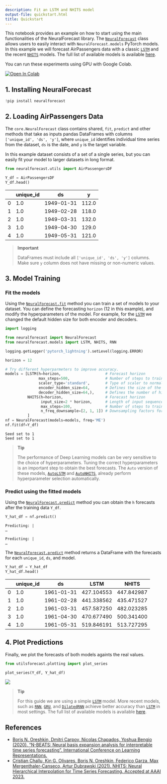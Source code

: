 ```yaml
---
description: Fit an LSTM and NHITS model
output-file: quickstart.html
title: Quickstart
---
```



This notebook provides an example on how to start using the main
functionalities of the NeuralForecast library. The
[`NeuralForecast`](https://nixtlaverse.nixtla.io/neuralforecast/core.html#neuralforecast)
class allows users to easily interact with `NeuralForecast.models`
PyTorch models. In this example we will forecast AirPassengers data with
a classic
[`LSTM`](https://nixtlaverse.nixtla.io/neuralforecast/models.lstm.html#lstm)
and the recent
[`NHITS`](https://nixtlaverse.nixtla.io/neuralforecast/models.nhits.html#nhits)
models. The full list of available models is available
[here](https://nixtla.github.io/neuralforecast/models.html).

You can run these experiments using GPU with Google Colab.

<a href="https://colab.research.google.com/github/Nixtla/neuralforecast/blob/main/nbs/examples/Getting_Started.ipynb" target="_parent"><img src="https://colab.research.google.com/assets/colab-badge.svg" alt="Open In Colab"/></a>

## 1. Installing NeuralForecast

```python
!pip install neuralforecast
```

## 2. Loading AirPassengers Data

The `core.NeuralForecast` class contains shared, `fit`, `predict` and
other methods that take as inputs pandas DataFrames with columns
`['unique_id', 'ds', 'y']`, where `unique_id` identifies individual time
series from the dataset, `ds` is the date, and `y` is the target
variable.

In this example dataset consists of a set of a single series, but you
can easily fit your model to larger datasets in long format.

```python
from neuralforecast.utils import AirPassengersDF
```


```python
Y_df = AirPassengersDF
Y_df.head()
```

|     | unique_id | ds         | y     |
|-----|-----------|------------|-------|
| 0   | 1.0       | 1949-01-31 | 112.0 |
| 1   | 1.0       | 1949-02-28 | 118.0 |
| 2   | 1.0       | 1949-03-31 | 132.0 |
| 3   | 1.0       | 1949-04-30 | 129.0 |
| 4   | 1.0       | 1949-05-31 | 121.0 |

> **Important**
>
> DataFrames must include all `['unique_id', 'ds', 'y']` columns. Make
> sure `y` column does not have missing or non-numeric values.

## 3. Model Training

### Fit the models

Using the
[`NeuralForecast.fit`](https://nixtlaverse.nixtla.io/neuralforecast/core.html#neuralforecast.fit)
method you can train a set of models to your dataset. You can define the
forecasting `horizon` (12 in this example), and modify the
hyperparameters of the model. For example, for the
[`LSTM`](https://nixtlaverse.nixtla.io/neuralforecast/models.lstm.html#lstm)
we changed the default hidden size for both encoder and decoders.

```python
import logging

from neuralforecast import NeuralForecast
from neuralforecast.models import LSTM, NHITS, RNN
```


```python
logging.getLogger('pytorch_lightning').setLevel(logging.ERROR)
```


```python
horizon = 12

# Try different hyperparmeters to improve accuracy.
models = [LSTM(h=horizon,                    # Forecast horizon
               max_steps=500,                # Number of steps to train
               scaler_type='standard',       # Type of scaler to normalize data
               encoder_hidden_size=64,       # Defines the size of the hidden state of the LSTM
               decoder_hidden_size=64,),     # Defines the number of hidden units of each layer of the MLP decoder
          NHITS(h=horizon,                   # Forecast horizon
                input_size=2 * horizon,      # Length of input sequence
                max_steps=100,               # Number of steps to train
                n_freq_downsample=[2, 1, 1]) # Downsampling factors for each stack output
          ]
nf = NeuralForecast(models=models, freq='ME')
nf.fit(df=Y_df)
```

``` text
Seed set to 1
Seed set to 1
```

> **Tip**
>
> The performance of Deep Learning models can be very sensitive to the
> choice of hyperparameters. Tuning the correct hyperparameters is an
> important step to obtain the best forecasts. The `Auto` version of
> these models,
> [`AutoLSTM`](https://nixtlaverse.nixtla.io/neuralforecast/models.html#autolstm)
> and
> [`AutoNHITS`](https://nixtlaverse.nixtla.io/neuralforecast/models.html#autonhits),
> already perform hyperparameter selection automatically.

### Predict using the fitted models

Using the
[`NeuralForecast.predict`](https://nixtlaverse.nixtla.io/neuralforecast/core.html#neuralforecast.predict)
method you can obtain the `h` forecasts after the training data `Y_df`.

```python
Y_hat_df = nf.predict()
```

``` text
Predicting: |                                                                                                 …
```

``` text
Predicting: |                                                                                                 …
```

The
[`NeuralForecast.predict`](https://nixtlaverse.nixtla.io/neuralforecast/core.html#neuralforecast.predict)
method returns a DataFrame with the forecasts for each `unique_id`,
`ds`, and model.

```python
Y_hat_df = Y_hat_df
Y_hat_df.head()
```

|     | unique_id | ds         | LSTM       | NHITS      |
|-----|-----------|------------|------------|------------|
| 0   | 1.0       | 1961-01-31 | 427.104553 | 447.842987 |
| 1   | 1.0       | 1961-02-28 | 441.338562 | 435.471527 |
| 2   | 1.0       | 1961-03-31 | 457.587250 | 482.023285 |
| 3   | 1.0       | 1961-04-30 | 470.677490 | 500.341400 |
| 4   | 1.0       | 1961-05-31 | 519.846191 | 513.727295 |

## 4. Plot Predictions

Finally, we plot the forecasts of both models againts the real values.

```python
from utilsforecast.plotting import plot_series
```


```python
plot_series(Y_df, Y_hat_df)
```

![](/neuralforecast/docs/getting-started/02_quickstart_files/figure-markdown_strict/cell-11-output-1.png)

> **Tip**
>
> For this guide we are using a simple
> [`LSTM`](https://nixtlaverse.nixtla.io/neuralforecast/models.lstm.html#lstm)
> model. More recent models, such as
> [`RNN`](https://nixtlaverse.nixtla.io/neuralforecast/models.rnn.html#rnn),
> [`GRU`](https://nixtlaverse.nixtla.io/neuralforecast/models.gru.html#gru),
> and
> [`DilatedRNN`](https://nixtlaverse.nixtla.io/neuralforecast/models.dilated_rnn.html#dilatedrnn)
> achieve better accuracy than
> [`LSTM`](https://nixtlaverse.nixtla.io/neuralforecast/models.lstm.html#lstm)
> in most settings. The full list of available models is available
> [here](https://nixtla.github.io/neuralforecast/models.html).

## References

-   [Boris N. Oreshkin, Dmitri Carpov, Nicolas Chapados, Yoshua Bengio
    (2020). “N-BEATS: Neural basis expansion analysis for interpretable
    time series forecasting”. International Conference on Learning
    Representations.](https://arxiv.org/abs/1905.10437)<br/>
-   [Cristian Challu, Kin G. Olivares, Boris N. Oreshkin, Federico
    Garza, Max Mergenthaler-Canseco, Artur Dubrawski (2021). NHITS:
    Neural Hierarchical Interpolation for Time Series Forecasting.
    Accepted at AAAI 2023.](https://arxiv.org/abs/2201.12886)

